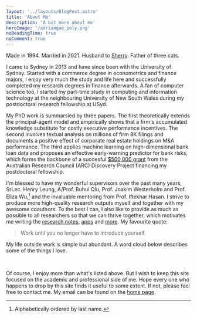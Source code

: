 ```yaml
---
layout: '../layouts/BlogPost.astro'
title: 'About Me'
description: 'A bit more about me'
heroImage: '/adriangao_poly.png'
noReadingTime: true
noComment: true
---
```


Made in 1994. Married in 2021. Husband to [Sherry](https://www.linkedin.com/in/sherrybu/). Father of three cats.

I came to Sydney in 2013 and have since been with the University of Sydney.
Started with a commerce degree in econometrics and finance majors, I enjoy very much the study and life here and successfully completed my research degrees in finance afterwards. A fan of computer science too, I started my part-time study in computing and information technology at the neighbouring University of New South Wales during my postdoctoral research fellowship at USyd. 

My PhD work is summarsied by three papers. The first theoretically extends the principal-agent model and empirically shows that a firm's accumulated knowledge substitute for costly executive performance incentives. The second involves textual analysis on millions of firm 8K filings and documents a positive effect of corporate real estate holdings on M&A performance. The third applies machine learning on high-dimensional bank loan data and proposes an effective early-warning predictor for bank risks, which forms the backbone of a succesful [$500,000 grant](http://purl.org/au-research/grants/arc/DP210102611) from the Australian Research Council (ARC) Discovery Project financing my postdoctoral fellowship.

I'm blessed to have my wonderful supervisors over the past many years, SrLec. Henry Leung, A/Prof. Buhui Qiu, Prof. Joakim Westerholm and Prof. Eliza Wu,[^1] and the invaluable mentoring from Prof. Iftekhar Hasan. I strive to produce more high-quality research outputs myself and together with my awesome coauthors. To the best I can, I also like to provide as much as possible to all researchers so that we can thrive together, which motivates me writing the [research notes](/posts), [apps](/apps) and [more](/research#data--code). My favourite quote:

> Work until you no longer have to introduce yourself.

[^1]: Alphabetically ordered by last name.

My life outside work is simple but abundant. A word cloud below describes some of the things I love.


<TagCloud />
<br/>

Of course, I enjoy more than what's listed above. But I wish to keep this site focused on the academic and professional side of me. Hope every one who happens to drop by this site finds it useful to some extent. If not, please feel free to contact me. My email can be found on the [home page](/). 


<Stats />
